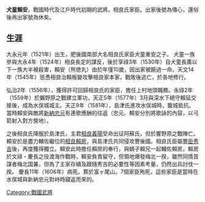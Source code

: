 {{Unreferenced|time=2016-11-29T01:50:39+00:00}}
'''犬童賴安'''，戰國時代及江戶時代初期的武將。相良氏家臣。出家後號為傳心，還俗後再出家號為休矣。
== 生涯 ==
大永元年（1521年）出生，肥後國南部大名相良氏家臣犬童重安之子。
犬童一族參與大永4年（1524年）相良長定的謀反，後於享祿3年（1530年）自犬童長廣以下一族大半被殺害，賴安（熊徳丸）由於年僅10歲，因出家被饒過一命。天文14年（1545年）慫恿相良治賴叛變攻擊相良家本家，戰敗後逃亡，於各地修行。

弘治2年（1556年），獲得許可回歸相良氏的家臣，擔任上村地頭職務。永祿2年（1559年）於獺野原之戰建立軍功，天正5年（1577年）3月與深水下總守賴延交接後，成為水俣城城主。天正9年（1581年），島津氏進攻水俣城時，籠城抵抗。當時賴安與敵將[[新納忠元|新納忠元]]有連歌應酬的往返（忠元、賴安分別將歌詠的內容，以弓箭射入對方營地）。

之後相良氏降服於島津氏，主君[[相良義陽|相良義陽]]受命出征阿蘇氏，但於響野原之戰陣亡。賴安於是盡力輔佐繼位的[[相良賴房|相良賴房]]，與島津氏共同侵攻豐後國。相良氏臣屬[[豐臣秀吉|豐臣秀吉]]後，再度獲得獨立。賴安此時擔任賴房的奉行，與嫡子賴兄一起輔佐賴房。賴房於文祿・慶長之役渡海作戰時，賴安負責留守，但領地爆發梅北一揆，雖然同情首謀者梅北国兼，但為了主家存續及跟隨秀吉的必要性等因素考量，仍然出兵討伐一揆。
慶長11年（1606年）病死。葬於富ヶ尾山。7個家臣殉死，這些家臣是當時在水俣城與新納忠元對峙時寢返而來的。
[[Category:戰國武將|Category:戰國武將]]